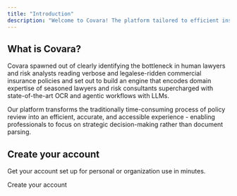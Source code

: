 ```yaml
---
title: "Introduction"
description: "Welcome to Covara! The platform tailored to efficient insurance policy analysis"
---
```


## What is Covara?

Covara spawned out of clearly identifying the bottleneck in human lawyers and risk analysts reading verbose and legalese-ridden commercial insurance policies and set out to build an engine that encodes domain expertise of seasoned lawyers and risk consultants supercharged with state-of-the-art OCR and agentic workflows with LLMs.

Our platform transforms the traditionally time-consuming process of policy review into an efficient, accurate, and accessible experience - enabling professionals to focus on strategic decision-making rather than document parsing.

## Create your account

Get your account set up for personal or organization use in minutes.

<Card title="Start here" icon="rocket" horizontal={false} href="/create-account">
  Create your account
</Card>